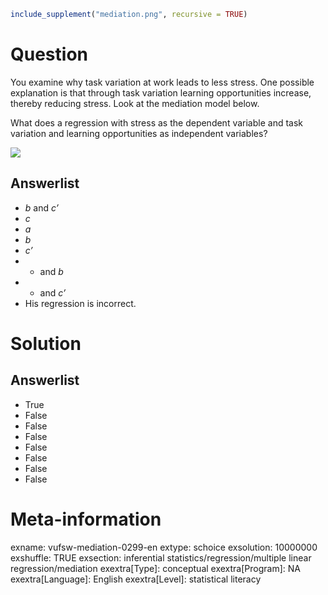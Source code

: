 ```r
include_supplement("mediation.png", recursive = TRUE)
```

Question
========
You examine why task variation at work leads to less stress. One possible explanation is that through task variation learning opportunities increase, thereby reducing stress. Look at the mediation model below.  
  
What does a regression with stress as the dependent variable and task variation and learning opportunities as independent variables?  
  
  
![](mediation.png)

Answerlist
----------
* *b* and *c'*
* *c*
* *a*
* *b*
* *c'*
* * and *b*
* * and *c'*
* His regression is incorrect.

Solution
========

Answerlist
----------
* True
* False
* False
* False
* False
* False
* False
* False

Meta-information
================
exname: vufsw-mediation-0299-en
extype: schoice
exsolution: 10000000
exshuffle: TRUE
exsection: inferential statistics/regression/multiple linear regression/mediation
exextra[Type]: conceptual
exextra[Program]: NA
exextra[Language]: English
exextra[Level]: statistical literacy

